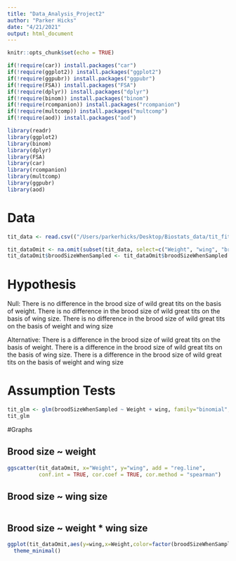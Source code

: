 ```yaml
---
title: "Data_Analysis_Project2"
author: "Parker Hicks"
date: "4/21/2021"
output: html_document
---
```


```r
knitr::opts_chunk$set(echo = TRUE)

if(!require(car)) install.packages("car")
if(!require(ggplot2)) install.packages("ggplot2")
if(!require(ggpubr)) install.packages("ggpubr")
if(!require(FSA)) install.packages("FSA")
if(!require(dplyr)) install.packages("dplyr")
if(!require(binom)) install.packages("binom")
if(!require(rcompanion)) install.packages("rcompanion")
if(!require(multcomp)) install.packages("multcomp")
if(!require(aod)) install.packages("aod")

library(readr)
library(ggplot2)
library(binom)
library(dplyr)
library(FSA)
library(car)
library(rcompanion)
library(multcomp)
library(ggpubr)
library(aod)
```

# Data
```r
tit_data <- read.csv(("/Users/parkerhicks/Desktop/Biostats_data/tit_fitness_data.csv"), stringsAsFactors = TRUE)

tit_dataOmit <- na.omit(subset(tit_data, select=c("Weight", "wing", "broodSizeWhenSampled")))
tit_dataOmit$broodSizeWhenSampled <- tit_dataOmit$broodSizeWhenSampled / 10
```

# Hypothesis

Null: 
There is no difference in the brood size of wild great tits on the basis of weight.
There is no difference in the brood size of wild great tits on the basis of wing size.
There is no difference in the brood size of wild great tits on the basis of weight and wing size

Alternative:
There is a difference in the brood size of wild great tits on the basis of weight.
There is a difference in the brood size of wild great tits on the basis of wing size.
There is a difference in the brood size of wild great tits on the basis of weight and wing size

# Assumption Tests
```r
tit_glm <- glm(broodSizeWhenSampled ~ Weight + wing, family="binomial", data = tit_dataOmit)
tit_glm
```


#Graphs

## Brood size ~ weight
```r
ggscatter(tit_dataOmit, x="Weight", y="wing", add = "reg.line", 
          conf.int = TRUE, cor.coef = TRUE, cor.method = "spearman")
```

## Brood size ~ wing size
```r

```

## Brood size ~ weight * wing size
```r
ggplot(tit_dataOmit,aes(y=wing,x=Weight,color=factor(broodSizeWhenSampled)))+geom_point()+stat_smooth(method="lm",se=FALSE)+
  theme_minimal()
```








